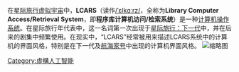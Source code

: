 {{expand|time=2016-04-24T08:32:24+00:00}}
{{request translation|time=2016-04-24T08:32:24+00:00}}
在[[星际旅行|星际旅行]][[虚拟宇宙|虚拟宇宙]]中，'''LCARS'''（读作[[Help:英語國際音標|/ˈɛlkɑːrz/]]，全称为'''Library Computer Access/Retrieval System'''，即'''程序库计算机访问/检索系统'''）是一种[[计算机|计算机]][[操作系统|操作系统]]。在星际旅行年代表中，这一名词第一次出现于[[星际旅行：下一代|星际旅行：下一代]]中，并在后来的剧集中频繁使用。在现实中，“LCARS”经常被用来描述LCARS系统中的计算机的界面风格，特别是在下一代及[[星艦奇航記：重返地球|航海家号]]中出现的计算机界面风格。
[[File:Lcars_wallpaper.gif|缩略图]]
{{Reflist}}
[[Category:虛構人工智能|Category:虛構人工智能]]